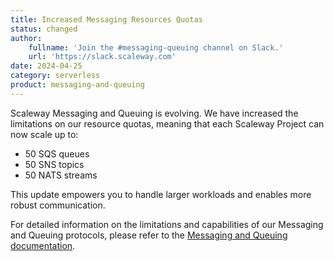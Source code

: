 ```yaml
---
title: Increased Messaging Resources Quotas
status: changed
author:
    fullname: 'Join the #messaging-queuing channel on Slack.'
    url: 'https://slack.scaleway.com'
date: 2024-04-25
category: serverless
product: messaging-and-queuing
---
```



Scaleway Messaging and Queuing is evolving. We have increased the limitations on our resource quotas, meaning that each Scaleway Project can now scale up to:
- 50 SQS queues
- 50 SNS topics
- 50 NATS streams

This update empowers you to handle larger workloads and enables more robust communication.

For detailed information on the limitations and capabilities of our Messaging and Queuing protocols, please refer to the [Messaging and Queuing documentation](https://www.scaleway.com/en/docs/serverless/messaging/reference-content/limitations/).

